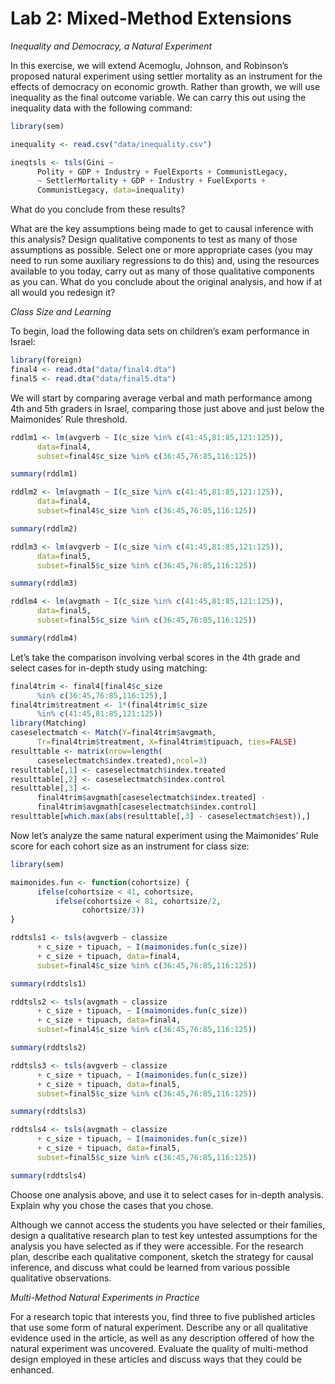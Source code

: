 # Lab 2: Mixed-Method Extensions

*Inequality and Democracy, a Natural Experiment*

In this exercise, we will extend Acemoglu, Johnson, and Robinson's
proposed natural experiment using settler mortality as an instrument for the effects of democracy on economic growth. Rather than growth, we will use inequality as the final outcome variable. We can carry this out using the inequality data with the following command:


```r
library(sem)

inequality <- read.csv("data/inequality.csv")

ineqtsls <- tsls(Gini ~ 
      Polity + GDP + Industry + FuelExports + CommunistLegacy, 
      ~ SettlerMortality + GDP + Industry + FuelExports + 
      CommunistLegacy, data=inequality)
```
        

What do you conclude from these results?

What are the key assumptions being made to get to causal inference with this analysis? Design qualitative components to test as many of those assumptions as possible. Select one or more appropriate cases (you may need to run some auxiliary regressions to do this) and, using the resources available to you today, carry out as many of those qualitative components as you can. What do you conclude about the original analysis, and how if at all would you redesign it?

*Class Size and Learning*

To begin, load the following data sets on children's exam performance in Israel:

```r
library(foreign)
final4 <- read.dta("data/final4.dta")
final5 <- read.dta("data/final5.dta")
```

We will start by comparing average verbal and math performance among 4th and 5th graders in Israel, comparing those just above and just below the Maimonides' Rule threshold.

```r
rddlm1 <- lm(avgverb ~ I(c_size %in% c(41:45,81:85,121:125)),
      data=final4,
      subset=final4$c_size %in% c(36:45,76:85,116:125))

summary(rddlm1)

rddlm2 <- lm(avgmath ~ I(c_size %in% c(41:45,81:85,121:125)),
      data=final4,
      subset=final4$c_size %in% c(36:45,76:85,116:125))

summary(rddlm2)

rddlm3 <- lm(avgverb ~ I(c_size %in% c(41:45,81:85,121:125)),
      data=final5,
      subset=final5$c_size %in% c(36:45,76:85,116:125))

summary(rddlm3)

rddlm4 <- lm(avgmath ~ I(c_size %in% c(41:45,81:85,121:125)),
      data=final5,
      subset=final5$c_size %in% c(36:45,76:85,116:125))

summary(rddlm4)
```

Let's take the comparison involving verbal scores in the 4th grade and
select cases for in-depth study using matching:

```r
final4trim <- final4[final4$c_size 
      %in% c(36:45,76:85,116:125),]
final4trim$treatment <- 1*(final4trim$c_size 
      %in% c(41:45,81:85,121:125))
library(Matching)
caseselectmatch <- Match(Y=final4trim$avgmath, 
      Tr=final4trim$treatment, X=final4trim$tipuach, ties=FALSE)
resulttable <- matrix(nrow=length(
      caseselectmatch$index.treated),ncol=3)
resulttable[,1] <- caseselectmatch$index.treated
resulttable[,2] <- caseselectmatch$index.control
resulttable[,3] <- 
      final4trim$avgmath[caseselectmatch$index.treated] - 
      final4trim$avgmath[caseselectmatch$index.control]
resulttable[which.max(abs(resulttable[,3] - caseselectmatch$est)),]
```

Now let's analyze the same natural experiment using the Maimonides' Rule score for each cohort size as an instrument for class size:

```r
library(sem)

maimonides.fun <- function(cohortsize) {
      ifelse(cohortsize < 41, cohortsize,
          ifelse(cohortsize < 81, cohortsize/2,
                cohortsize/3))
}

rddtsls1 <- tsls(avgverb ~ classize
      + c_size + tipuach, ~ I(maimonides.fun(c_size))
      + c_size + tipuach, data=final4,
      subset=final4$c_size %in% c(36:45,76:85,116:125))

summary(rddtsls1)

rddtsls2 <- tsls(avgmath ~ classize
      + c_size + tipuach, ~ I(maimonides.fun(c_size))
      + c_size + tipuach, data=final4,
      subset=final4$c_size %in% c(36:45,76:85,116:125))

summary(rddtsls2)

rddtsls3 <- tsls(avgverb ~ classize
      + c_size + tipuach, ~ I(maimonides.fun(c_size))
      + c_size + tipuach, data=final5,
      subset=final5$c_size %in% c(36:45,76:85,116:125))

summary(rddtsls3)

rddtsls4 <- tsls(avgmath ~ classize
      + c_size + tipuach, ~ I(maimonides.fun(c_size))
      + c_size + tipuach, data=final5,
      subset=final5$c_size %in% c(36:45,76:85,116:125))

summary(rddtsls4)
```

Choose one analysis above, and use it to select cases for in-depth
analysis. Explain why you chose the cases that you chose.

Although we cannot access the students you have selected or their
families, design a qualitative research plan to test key untested
assumptions for the analysis you have selected as if they were
accessible. For the research plan, describe each qualitative component,
sketch the strategy for causal inference, and discuss what could be
learned from various possible qualitative observations.

*Multi-Method Natural Experiments in Practice*

For a research topic that interests you, find three to five published
articles that use some form of natural experiment. Describe any or all
qualitative evidence used in the article, as well as any description
offered of how the natural experiment was uncovered. Evaluate the
quality of multi-method design employed in these articles and discuss
ways that they could be enhanced.
